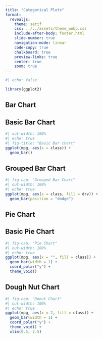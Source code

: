 ```yaml
---
title: "Categorical Plots"
format: 
  revealjs:
    theme: serif
    css: ../../assets/theme_webp.css
    include-after-body: footer.html
    slide-number: true
    navigation-mode: linear
    code-copy: true
    chalkboard: true
    preview-links: true
    center: true
    zoom: true
---
```


```r
#| echo: false

library(ggplot2)
```

## Bar Chart

## Basic Bar Chart

```r
#| out-width: 100%
#| echo: true
#| fig-title: "Basic Bar chart"
ggplot(mpg, aes(x = class)) +
  geom_bar()
```

## Grouped Bar Chart

```r
#| fig-cap: "Grouped Bar Chart"
#| out-width: 100%
#| echo: true
ggplot(mpg, aes(x = class, fill = drv)) +
  geom_bar(position = "dodge")

```

## Pie Chart

## Basic Pie Chart

```r
#| fig-cap: "Pie Chart"
#| out-width: 100%
#| echo: true
ggplot(mpg, aes(x = "", fill = class)) +
  geom_bar(width = 1) +
  coord_polar("y") +
  theme_void()
```

## Dough Nut Chart

```r
#| fig-cap: "Donut Chart"
#| out-width: 100%
#| echo: true
ggplot(mpg, aes(x = 2, fill = class)) +
  geom_bar(width = 1) +
  coord_polar("y") +
  theme_void() +
  xlim(0.5, 2.5)
```
